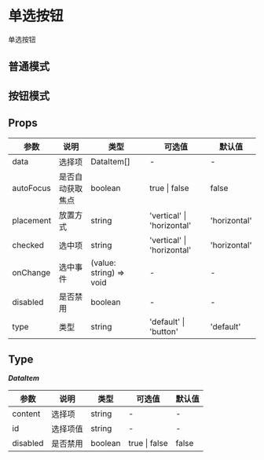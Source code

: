 # 单选按钮

单选按钮

## 普通模式


<DemoNormal />

## 按钮模式


<DemoType />

## Props

| 参数      | 说明             | 类型                    | 可选值                     | 默认值       |
| --------- | ---------------- | ----------------------- | -------------------------- | ------------ |
| data      | 选择项           | DataItem[]              | -                          | -            |
| autoFocus | 是否自动获取焦点 | boolean                 | true \| false              | false        |
| placement | 放置方式         | string                  | 'vertical' \| 'horizontal' | 'horizontal' |
| checked   | 选中项           | string                  | 'vertical' \| 'horizontal' | 'horizontal' |
| onChange  | 选中事件         | (value: string) => void | -                          | -            |
| disabled  | 是否禁用         | boolean                 | -                          | -            |
| type      | 类型             | string                  | 'default' \| 'button'      | 'default'    |

## Type

**_DataItem_**

| 参数     | 说明     | 类型    | 可选值        | 默认值 |
| -------- | -------- | ------- | ------------- | ------ |
| content  | 选择项   | string  | -             | -      |
| id       | 选择项值 | string  | -             | -      |
| disabled | 是否禁用 | boolean | true \| false | false  |
